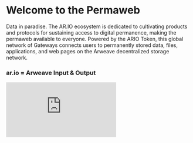 
<HeroPattern />

# Welcome to the Permaweb

Data in paradise. The AR.IO ecosystem is dedicated to cultivating products and protocols for sustaining access to digital permanence, making the permaweb available to everyone. Powered by the ARIO Token, this global network of Gateways connects users to permanently stored data, files, applications, and web pages on the Arweave decentralized storage network.

<Resources />


<div className="flex flex-col items-center">
  <h3 className="text-lg font-semibold text-center mb-4">ar.io = Arweave Input & Output</h3>
  <div className="w-full max-w-[760px] aspect-video">
    <iframe
      className="w-full h-full"
      src="https://www.youtube.com/embed/6HJc4_OYVMQ"
      title="What and Why AR.IO? | AR.IO 101"
      frameBorder="0"
      allow="accelerometer; autoplay; clipboard-write; encrypted-media; gyroscope; picture-in-picture; web-share"
      allowFullScreen
    ></iframe>
  </div>
</div>

